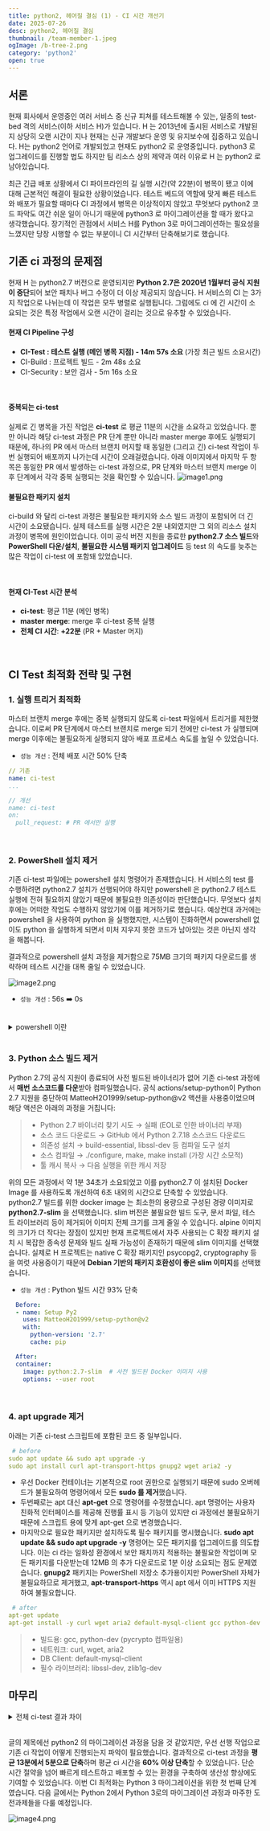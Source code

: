 ```yaml
---
title: python2, 헤어질 결심 (1) - CI 시간 개선기
date: 2025-07-26
desc: python2, 헤어질 결심
thumbnail: /team-member-1.jpeg
ogImage: /b-tree-2.png
category: 'python2'
open: true
---
```


## 서론
현재 회사에서 운영중인 여러 서비스 중 신규 피쳐를 테스트해볼 수 있는, 일종의 test-bed 격의 서비스(이하 서비스 H)가 있습니다.
H 는 2013년에 출시된 서비스로 개발된 지 상당히 오랜 시간이 지나 현재는 신규 개발보다 운영 및 유지보수에 집중하고 있습니다.
H는 python2 언어로 개발되었고 현재도 python2 로 운영중입니다. python3 로 업그레이드를 진행할 법도 하지만 팀 리소스 상의 제약과 여러 이유로 H 는 python2 로 남아있습니다.

최근 긴급 배포 상황에서 CI 파이프라인의 길 실행 시간(약 22분)이 병목이 됐고 이에 대해 근본적인 해결이 필요한 상황이었습니다.
테스트 베드의 역할에 맞게 빠른 테스트와 배포가 필요할 때마다 CI 과정에서 병목은 이상적이지 않았고
무엇보다 python2 코드 파악도 여간 쉬운 일이 아니기 때문에 python3 로 마이그레이션을 할 때가 왔다고 생각했습니다.
장기적인 관점에서 서비스 H를 Python 3로 마이그레이션하는 필요성을 느꼈지만 당장 시행할 수 없는 부분이니 CI 시간부터 단축해보기로 했습니다.

## 기존 ci 과정의 문제점
현재 H 는 python2.7 버전으로 운영되지만 **Python 2.7은 2020년 1월부터 공식 지원이 중단**되어 보안 패치나 버그 수정이 더 이상 제공되지 않습니다.
H 서비스의 CI 는 3가지 작업으로 나뉘는데 이 작업은 모두 병렬로 실행됩니다. 그럼에도 ci 에 긴 시간이 소요되는 것은 특정 작업에서 오랜 시간이 걸리는 것으로 유추할 수 있었습니다.

#### 현재 CI Pipeline 구성
- <b>**CI-Test : 테스트 실행 (메인 병목 지점) - 14m 57s 소요** </b>(가장 최근 빌드 소요시간)
- CI-Build : 프로젝트 빌드 - 2m 48s 소요
- CI-Security : 보안 검사 - 5m 16s 소요

<br/>

#### 중복되는 ci-test
실제로 긴 병목을 가진 작업은 **ci-test** 로 평균 11분의 시간을 소요하고 있었습니다. 뿐만 아니라 해당 ci-test 과정은 PR 단계 뿐만 아니라
master merge 후에도 실행되기 때문에, 하나의 PR 에서 마스터 브랜치 머지할 때 동일한 (그리고 긴) ci-test 작업이 두번 실행되어 배포까지 나가는데 시간이 오래걸렸습니다.
아래 이미지에서 마지막 두 항목은 동일한 PR 에서 발생하는 ci-test 과정으로, PR 단계와 마스터 브랜치 merge 이후 단계에서 각각 중복 실행되는 것을 확인할 수 있습니다.
![image1.png](./image1.png)
<br/>


#### 불필요한 패키지 설치
ci-build 와 달리 ci-test 과정은 불필요한 패키지와 소스 빌드 과정이 포함되어 더 긴 시간이 소요됐습니다.
실제 테스트를 실행 시간은 2분 내외였지만 그 외의 리소스 설치 과정이 병목에 원인이었습니다.
이미 공식 버전 지원을 종료한 **python2.7 소스 빌드**와 **PowerShell 다운/설치**, **불필요한 시스템 패키지 업그레이드** 등 test 의 속도를 늦추는 많은 작업이 ci-test 에 포함돼 있었습니다.

<br/>

#### 현재 CI-Test 시간 분석
- **ci-test**: 평균 11분 (메인 병목)
- **master merge**: merge 후 ci-test 중복 실행
- **전체 CI 시간**: <b>+22분</b> (PR + Master 머지)

<br/>

## CI Test 최적화 전략 및 구현
### 1. 실행 트리거 최적화
마스터 브랜치 merge 후에는 중복 실행되지 않도록 ci-test 파일에서 트리거를 제한했습니다.
이로써 PR 단계에서 마스터 브랜치로 merge 되기 전에만 ci-test 가 실행되며 merge 이후에는 불필요하게 실행되지 않아 배포 프로세스 속도를 높일 수 있었습니다.
- `성능 개선` : 전체 배포 시간 50% 단축

``` yaml
// 기존
name: ci-test
...

// 개선
name: ci-test
on:
  pull_request: # PR 에서만 실행
```

<br/>

### 2. PowerShell 설치 제거

기존 ci-test 파일에는 powershell 설치 명령어가 존재했습니다.
H 서비스의 test 를 수행하려면 python2.7 설치가 선행되어야 하지만 powershell 은 python2.7 테스트 실행에 전혀 필요하지 않았기 때문에 불필요한 의존성이라 판단했습니다.
무엇보다 설치 후에는 어떠한 작업도 수행하지 않았기에 이를 제거하기로 했습니다.
예상컨대 과거에는 powershell 을 사용하여 python 을 실행했지만, 시스템이 진화하면서 powershell 없이도 python 을 실행하게 되면서 미처 지우지 못한 코드가 남아있는 것은 아닌지 생각을 해봅니다.

결과적으로 powershell 설치 과정을 제거함으로 75MB 크기의 패키지 다운로드를 생략하며 테스트 시간을 대폭 줄일 수 있었습니다.

![image2.png](./image2.png)

- `성능 개선` : 56s ➡️ 0s

<br/>

<details>
<summary>powershell 이란</summary>

> - Microsoft가 개발한 태스크 자동화 및 구성 관리 프레임워크로 CLI 와 스크립팅 언어로 자동화를 지원합니다.

</details>

<br/>

### 3. Python 소스 빌드 제거

Python 2.7의 공식 지원이 종료되어 사전 빌드된 바이너리가 없어 기존 ci-test 과정에서 **매번 소스코드를 다운**받아 컴파일했습니다.
공식 actions/setup-python이 Python 2.7 지원을 중단하여 MatteoH2O1999/setup-python@v2 액션을 사용중이었으며 해당 액션은 아래의 과정을 거칩니다:

> - Python 2.7 바이너리 찾기 시도 → 실패 (EOL로 인한 바이너리 부재)
> - 소스 코드 다운로드 → GitHub 에서 Python 2.7.18 소스코드 다운로드
> - 의존성 설치 → build-essential, libssl-dev 등 컴파일 도구 설치
> - 소스 컴파일 → ./configure, make, make install (가장 시간 소모적)
> - 툴 캐시 복사 → 다음 실행을 위한 캐시 저장

위의 모든 과정에서 약 1분 34초가 소요되었고 이를 python2.7 이 설치된 Docker Image 를 사용하도록 개선하여 6초 내외의 시간으로 단축할 수 있었습니다.
python2.7 빌드를 위한 docker image 는 최소한의 용량으로 구성된 경량 이미지로 **python2.7-slim** 을 선택했습니다. slim 버전은 불필요한 빌드 도구,
문서 파일, 테스트 라이브러리 등이 제거되어 이미지 전체 크기를 크게 줄일 수 있습니다. alpine 이미지의 크기가 더 작다는 장점이 있지만
현재 프로젝트에서 자주 사용되는 C 확장 패키지 설치 시 복잡한 종속성 문제와 빌드 실패 가능성이 존재하기 때문에 slim 이미지를 선택했습니다.
실제로 H 프로젝트는 native C 확장 패키지인 psycopg2, cryptography 등을 여럿 사용중이기 때문에 **Debian 기반의 패키지 호환성이 좋은 slim 이미지**를 선택했습니다.

- `성능 개선` : Python 빌드 시간 93% 단축

``` yaml
  Before:
  - name: Setup Py2
    uses: MatteoH2O1999/setup-python@v2
    with:
      python-version: '2.7'
      cache: pip

  After:
  container:
    image: python:2.7-slim  # 사전 빌드된 Docker 이미지 사용
    options: --user root

```
<br/>

### 4. apt upgrade 제거

아래는 기존 ci-test 스크립트에 포함된 코드 중 일부입니다.
``` yaml
 # before
sudo apt update && sudo apt upgrade -y
sudo apt install curl apt-transport-https gnupg2 wget aria2 -y
```
- 우선 Docker 컨테이너는 기본적으로 root 권한으로 실행되기 때문에 sudo 오버헤드가 불필요하여 명령어에서 모든 **sudo 를 제거**했습니다.
- 두번째로는 apt 대신 **apt-get** 으로 명령어를 수정했습니다. apt 명령어는 사용자 친화적 인터페이스를 제공해 진행률 표시 등 기능이 있지만 ci 과정에선 불필요하기 때문에 스크립트 용에 맞게 apt-get 으로 변경했습니다.
- 마지막으로 필요한 패키지만 설치하도록 필수 패키지를 명시했습니다.
**sudo apt update && sudo apt upgrade -y** 명령어는 모든 패키지를 업그레이드를 의도합니다.
이는 ci 라는 일화성 환경에서 보안 패치까지 적용하는 불필요한 작업이며 모든 패키지를 다운받는데 12MB 의 추가 다운로드로 1분 이상 소요되는 점도 문제였습니다.
**gnupg2** 패키지는 PowerShell 저장소 추가용이지만 PowerShell 자체가 불필요하므로 제거했고, **apt-transport-https** 역시 apt 에서 이미 HTTPS 지원하여 불필요합니다.

``` yaml
 # after
apt-get update
apt-get install -y curl wget aria2 default-mysql-client gcc python-dev libssl-dev zlib1g-dev
```



> - 빌드용: gcc, python-dev (pycrypto 컴파일용)
> - 네트워크: curl, wget, aria2
> - DB Client: default-mysql-client
> - 필수 라이브러리: libssl-dev, zlib1g-dev

## 마무리

<details>
<summary>전체 ci-test 결과 차이</summary>

#### 기존 ci-test 프로세스
![image5.png](./image5.png)

#### 개선된 ci-test 프로세스
![image6.png](./image6.png)

</details>

<br/>

글의 제목에선 python2 의 마이그레이션 과정을 담을 것 같았지만, 우선 선행 작업으로 기존 ci 작업이 어떻게 진행되는지 파악이 필요했습니다.
결과적으로 ci-test 과정을 **평균 13분에서 5분으로 단축**하며 평균 ci 시간을 **60% 이상 단축**할 수 있었습니다. 단순 시간 절약을 넘어 빠르게 테스트하고 배포할 수 있는 환경을 구축하여 생산성 향상에도 기여할 수 있었습니다.
이번 CI 최적화는 Python 3 마이그레이션을 위한 첫 번째 단계였습니다. 다음 글에서는 Python 2에서 Python 3로의 마이그레이션 과정과 마주한 도전과제들을 다룰 예정입니다.

![image4.png](./image4.png)
